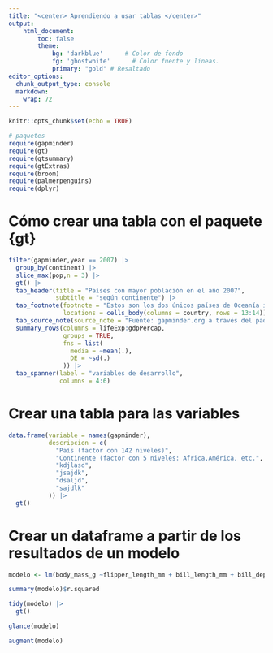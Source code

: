 ```yaml
---
title: "<center> Aprendiendo a usar tablas </center>"
output: 
    html_document:
        toc: false
        theme:
            bg: 'darkblue'      # Color de fondo
            fg: 'ghostwhite'      # Color fuente y lineas.
            primary: "gold" # Resaltado
editor_options: 
  chunk_output_type: console
  markdown: 
    wrap: 72
---
```


```r
knitr::opts_chunk$set(echo = TRUE)

# paquetes
require(gapminder)
require(gt)
require(gtsummary)
require(gtExtras)
require(broom)
require(palmerpenguins)
require(dplyr)

```

# Cómo crear una tabla con el paquete {gt}

```r
filter(gapminder,year == 2007) |> 
  group_by(continent) |> 
  slice_max(pop,n = 3) |> 
  gt() |> 
  tab_header(title = "Países con mayor población en el año 2007",
             subtitle = "según continente") |> 
  tab_footnote(footnote = "Estos son los dos únicos países de Oceanía incluidos en la base de datos utilizada.",
               locations = cells_body(columns = country, rows = 13:14)) |> 
  tab_source_note(source_note = "Fuente: gapminder.org a través del paquete de R {gapminder}") |> 
  summary_rows(columns = lifeExp:gdpPercap,
               groups = TRUE,
               fns = list(
                 media = ~mean(.),
                 DE = ~sd(.)
               )) |> 
  tab_spanner(label = "variables de desarrollo",
              columns = 4:6)
```

# Crear una tabla para las variables

```r

data.frame(variable = names(gapminder),
           descripcion = c(
             "País (factor con 142 niveles)",
             "Continente (factor con 5 niveles: Africa,América, etc.",
             "kdjlasd",
             "jsajdk",
             "dsaljd",
             "sajdlk"
           )) |> 
  gt()

```

# Crear un dataframe a partir de los resultados de un modelo

```r
modelo <- lm(body_mass_g ~flipper_length_mm + bill_length_mm + bill_depth_mm,data = penguins)
```

```r
summary(modelo)$r.squared
```

```r
tidy(modelo) |> 
  gt()

```

```r
glance(modelo)
```

```r
augment(modelo)
```


